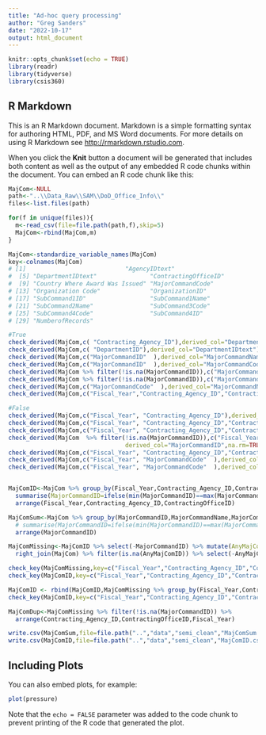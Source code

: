 ```yaml
---
title: "Ad-hoc query processing"
author: "Greg Sanders"
date: "2022-10-17"
output: html_document
---
```


```r
knitr::opts_chunk$set(echo = TRUE)
library(readr)
library(tidyverse)
library(csis360)

```

## R Markdown

This is an R Markdown document. Markdown is a simple formatting syntax for authoring HTML, PDF, and MS Word documents. For more details on using R Markdown see <http://rmarkdown.rstudio.com>.

When you click the **Knit** button a document will be generated that includes both content as well as the output of any embedded R code chunks within the document. You can embed an R code chunk like this:

```r

MajCom<-NULL
path<-"..\\Data_Raw\\SAM\\DoD_Office_Info\\"
files<-list.files(path) 

for(f in unique(files)){
  m<-read_csv(file=file.path(path,f),skip=5)
  MajCom<-rbind(MajCom,m)
}

MajCom<-standardize_variable_names(MajCom)
key<-colnames(MajCom)
# [1]                            "AgencyIDtext"                                     
#  [5] "DepartmentIDtext"               "ContractingOfficeID"            "ContractingOfficeName"          "ContractingOfficeRegion"       
#  [9] "Country Where Award Was Issued" "MajorCommandCode"               "MajorCommandID"                 "MajorCommandName"              
# [13] "Organization Code"              "OrganizationID"                 "ParentMacom Code"                "SubCommand1Code"               
# [17] "SubCommand1ID"                  "SubCommand1Name"                "SubCommand2Code"                "SubCommand2ID"                 
# [21] "SubCommand2Name"                "SubCommand3Code"                "SubCommand3ID"                  "SubCommand3Name"               
# [25] "SubCommand4Code"                "SubCommand4ID"                  "SubCommand4Name"                "Action_Obligation"             
# [29] "NumberofRecords"  

#True
check_derived(MajCom,c( "Contracting_Agency_ID"),derived_col="DepartmentID")
check_derived(MajCom,c( "DepartmentID"),derived_col="DepartmentIDtext")
check_derived(MajCom,c("MajorCommandID"  ),derived_col="MajorCommandName")
check_derived(MajCom,c("MajorCommandID"  ),derived_col="MajorCommandCode")
check_derived(MajCom %>% filter(!is.na(MajorCommandID)),c("MajorCommandID"  ),derived_col="Contracting_Agency_ID")
check_derived(MajCom %>% filter(!is.na(MajorCommandID)),c("MajorCommandID"  ),derived_col="DepartmentID")
check_derived(MajCom,c("MajorCommandCode"  ),derived_col="MajorCommandName")
check_derived(MajCom,c("Fiscal_Year","Contracting_Agency_ID","ContractingOfficeID" , "MajorCommandID"  ),derived_col="ParentMacomCode")

#False
check_derived(MajCom,c("Fiscal_Year", "Contracting_Agency_ID"),derived_col="AgencyIDtext",na.rm=TRUE)
check_derived(MajCom,c("Fiscal_Year", "Contracting_Agency_ID","ContractingOfficeID"  ),derived_col="ContractingOfficeName",na.rm=TRUE)
check_derived(MajCom,c("Fiscal_Year", "Contracting_Agency_ID","ContractingOfficeID"  ),derived_col="MajorCommandID",na.rm=TRUE)
check_derived(MajCom  %>% filter(!is.na(MajorCommandID)),c("Fiscal_Year", "Contracting_Agency_ID","ContractingOfficeID"),
                                 derived_col="MajorCommandID",na.rm=TRUE)
check_derived(MajCom,c("Fiscal_Year", "Contracting_Agency_ID","ContractingOfficeID"  ),derived_col="MajorCommandCode",na.rm=TRUE)
check_derived(MajCom,c("Fiscal_Year", "MajorCommandCode"  ),derived_col="MajorCommandID",na.rm=TRUE)
check_derived(MajCom,c("Fiscal_Year", "MajorCommandCode"  ),derived_col="ParentMacomCode",na.rm=TRUE)


MajComID<-MajCom %>% group_by(Fiscal_Year,Contracting_Agency_ID,ContractingOfficeID) %>% filter(!is.na(MajorCommandID)) %>%
  summarise(MajorCommandID=ifelse(min(MajorCommandID)==max(MajorCommandID),max(MajorCommandID),NA)) %>%
  arrange(Fiscal_Year,Contracting_Agency_ID,ContractingOfficeID)

MajComSum<-MajCom %>% group_by(MajorCommandID,MajorCommandName,MajorCommandCode) %>% summarise() %>%
  # summarise(MajorCommandID=ifelse(min(MajorCommandID)==max(MajorCommandID),max(MajorCommandID),NA)) %>%
  arrange(MajorCommandID)

MajComMissing<-MajComID %>% select(-MajorCommandID) %>% mutate(AnyMajComID=TRUE) %>%
  right_join(MajCom) %>% filter(is.na(AnyMajComID)) %>% select(-AnyMajComID) 

check_key(MajComMissing,key=c("Fiscal_Year","Contracting_Agency_ID","ContractingOfficeID"))
check_key(MajComID,key=c("Fiscal_Year","Contracting_Agency_ID","ContractingOfficeID"))

MajComID <- rbind(MajComID,MajComMissing %>% group_by(Fiscal_Year,Contracting_Agency_ID,ContractingOfficeID,MajorCommandID))
check_key(MajComID,key=c("Fiscal_Year","Contracting_Agency_ID","ContractingOfficeID"))

MajComDup<-MajComMissing %>% filter(!is.na(MajorCommandID)) %>%
  arrange(Contracting_Agency_ID,ContractingOfficeID,Fiscal_Year)

write.csv(MajComSum,file=file.path("..","data","semi_clean","MajComSum.csv"))
write.csv(MajComID,file=file.path("..","data","semi_clean","MajComID.csv"))

```

## Including Plots

You can also embed plots, for example:

```r
plot(pressure)
```

Note that the `echo = FALSE` parameter was added to the code chunk to prevent printing of the R code that generated the plot.
